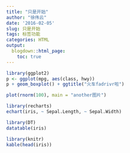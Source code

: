 ```yaml
---
title: "只是开始"
author: "徐伟云"
date: '2016-02-05'
slug: 只是开始
tags: 标签功能
categories: HTML
output:
  blogdown::html_page:
    toc: true
---
```


```r
library(ggplot2)
p <- ggplot(mpg, aes(class, hwy))
p + geom_boxplot() + ggtitle("火车fadrivr啦")
```

```r
plot(rnorm(100), main = "another图片")
```

```r
library(recharts)
echart(iris, ~ Sepal.Length, ~ Sepal.Width)
```


```r
library(DT)
datatable(iris)
```

```r
library(knitr)
kable(head(iris))
```


